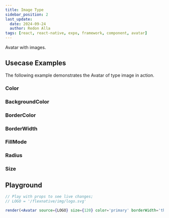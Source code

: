 ```yaml
---
title: Image Type
sidebar_position: 2
last_update:
  date: 2024-09-24
  author: Redon Alla
tags: [react, react-native, expo, framework, component, avatar]
---
```




Avatar with images.

## Usecase Examples

The following example demonstrates the Avatar of type image in action.

### Color

<ExampleWrapper codeExample={ColorsMdx}>
<Colors />
</ExampleWrapper>

### BackgroundColor

<ExampleWrapper codeExample={BackgroundColorMdx}>
<BackgroundColor />
</ExampleWrapper>

### BorderColor

<ExampleWrapper codeExample={BorderColorMdx}>
<BorderColor />
</ExampleWrapper>

### BorderWidth

<ExampleWrapper codeExample={BorderWidthMdx}>
<BorderWidth />
</ExampleWrapper>

### FillMode

<ExampleWrapper codeExample={FillModeMdx}>
<FillMode />
</ExampleWrapper>

### Radius

<ExampleWrapper codeExample={RadiusMdx}>
<Radius />
</ExampleWrapper>

### Size

<ExampleWrapper codeExample={SizeMdx}>
<Size />
</ExampleWrapper>

## Playground

```jsx live noInline
// Play with props to see live changes;
// LOGO = '/flexnative/img/logo.svg'

render(<Avatar source={LOGO} size={120} color='primary' borderWidth='thin' fillMode='ghost' borderColor='crimson'/>);
```
